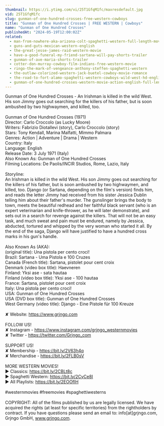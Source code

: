 ```yaml
---
thumbnail: https://i.ytimg.com/vi/25T1GfqM1fc/maxresdefault.jpg
vid: 25T1GfqM1fc
slug: gunman-of-one-hundred-crosses-free-western-cowboys
title: "Gunman of One Hundred Crosses | FREE WESTERN | Cowboys"
name: "Gunman of One Hundred Crosses"
publishedAt: "2024-05-19T12:00:02Z"
related:
  - man-from-nowhere-aka-arizona-colt-spaghetti-western-full-length-movie-english-hd-free-films
  - guns-and-guts-mexican-western-english
  - the-great-jesse-james-raid-western-movie
  - have-a-good-funeral-my-friend-sartana-will-pay-shorts-trailer
  - gunman-of-ave-maria-shorts-trailer
  - cotter-don-murray-cowboy-film-indians-free-western-movie
  - ringo-the-mark-of-vengeance-anthony-steffen-spaghetti-western
  - the-outlaw-colorized-western-jack-buetel-cowboy-movie-romance
  - the-road-to-fort-alamo-spaghetti-western-cowboys-wild-west-hd-english
  - gunman-of-one-hundred-crosses-western-movie-action-english-full-length
---
```


Gunman of One Hundred Crosses - An Irishman is killed in the wild West. His son Jimmy goes out searching for the killers of his father, but is soon ambushed by two highwaymen, and killed, too.<br />
<br />
Gunman of One Hundred Crosses (1971)<br />
Director: Carlo Croccolo (as Lucky Moore)<br />
Writers: Fabrizio Diotallevi (story), Carlo Croccolo (story)<br />
Stars: Tony Kendall, Marina Malfatti, Mimmo Palmara <br />
Genres: Action | Adventure | Drama | Western<br />
Country: Italy<br />
Language: English<br />
Release Date: 3 July 1971 (Italy) <br />
Also Known As: Gunman of One Hundred Crosses <br />
Filming Locations: De Paolis/INCIR Studios, Rome, Lazio, Italy<br />
<br />
Storyline:<br />
An Irishman is killed in the wild West. His son Jimmy goes out searching for the killers of his father, but is soon ambushed by two highwaymen, and killed, too. Django (or Sartana, depending on the film's version) finds him, and reads the letter Jimmy had received from his sister Jessica Dublin telling him about their father's murder. The gunslinger brings the body to town, meets the beautiful redhead and her faithful black servant (who is an expert veterinarian and knife-thrower, as he will later demonstrate), and sets out in a search for revenge against the killers. That will not be an easy task, and much sweat and pain must be endured, namely by Jessica, abducted, tortured and whipped by the very woman who started it all. By the end of the saga, Django will have justified to have a hundred cross marks in his gun's handle.<br />
<br />
Also Known As (AKA):<br />
(original title): Una pistola per cento croci!<br />
Brazil: Sartana - Uma Pistola e 100 Cruzes<br />
Canada (French title): Sartana, pistolet pour cent croix<br />
Denmark (video box title): Haevneren<br />
Finland: Yksi ase - sata hautaa<br />
Finland (video box title): Yksi ase - 100 hautaa<br />
France: Sartana, pistolet pour cent croix<br />
Italy: Una pistola per cento croci!<br />
USA: Gunman of One Hundred Crosses<br />
USA (DVD box title): Gunman of One Hundred Crosses<br />
West Germany (video title): Django - Eine Pistole für 100 Kreuze<br />
<br />
✘ Website: https://www.grjngo.com<br />
<br />
FOLLOW US!<br />
✘ Instagram - https://www.instagram.com/grjngo_westernmovies<br />
✘ Twitter - https://twitter.com/Grjngo_com<br />
<br />
SUPPORT US!<br />
✘ Membership - https://bit.ly/2V63h4q<br />
✘ Merchandise - https://bit.ly/2FLB0sV<br />
<br />
MORE WESTERN MOVIES! <br />
► Classics: https://bit.ly/2CBLt8c <br />
► Spaghetti Western: https://bit.ly/2CyCe8I <br />
► All Playlists: https://bit.ly/2EOOfIH <br />
<br />
#westernmovies #freemovies #spaghettiwesterns<br />
<br />
COPYRIGHT: All of the films published by us are legally licensed. We have acquired the rights (at least for specific territories) from the rightholders by contract. If you have questions please send an email to: info[at]grjngo.com, Grjngo GmbH, www.grjngo.com.